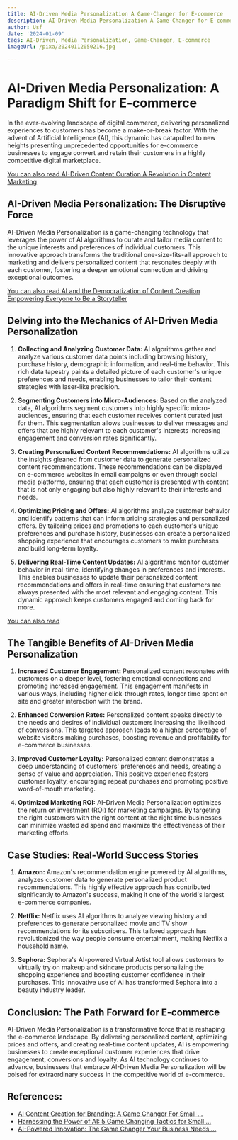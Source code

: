 ```yaml
---
title: AI-Driven Media Personalization A Game-Changer for E-commerce
description: AI-Driven Media Personalization A Game-Changer for E-commerce
author: Usf
date: '2024-01-09'
tags: AI-Driven, Media Personalization, Game-Changer, E-commerce
imageUrl: /pixa/20240112050216.jpg

---
```

# AI-Driven Media Personalization: A Paradigm  Shift for  E-commerce

In the  ever-evolving landscape of digital commerce, delivering personalized experiences to customers has become a make-or-break factor. With the  advent  of Artificial Intelligence  (AI), this dynamic has catapulted to new heights presenting unprecedented opportunities for e-commerce  businesses to engage  convert and retain their customers in a highly competitive digital marketplace.

[You can also read AI-Driven Content Curation A Revolution in Content Marketing](AI-Driven%20Content%20Curation%20A%20Revolution%20in%20Content%20Marketing)


## AI-Driven  Media Personalization: The Disruptive Force

AI-Driven Media Personalization is a game-changing technology that leverages the power of AI algorithms to curate  and tailor media  content to the unique interests and preferences of individual customers. This innovative approach transforms  the traditional one-size-fits-all approach to marketing and delivers personalized  content that resonates deeply  with  each customer,  fostering a  deeper emotional connection and driving  exceptional outcomes.

[You can also read AI and the Democratization of Content Creation Empowering Everyone to Be a Storyteller](AI%20and%20the%20Democratization%20of%20Content%20Creation%20Empowering%20Everyone%20to%20Be%20a%20Storyteller)


## Delving into  the Mechanics of AI-Driven Media Personalization

1.  **Collecting and Analyzing Customer Data:**  AI algorithms gather and  analyze  various customer data points including browsing history, purchase history, demographic information, and real-time behavior. This rich data tapestry  paints a  detailed picture of each customer's unique preferences and needs, enabling businesses to tailor their content strategies with laser-like precision.

2. **Segmenting Customers into Micro-Audiences:** Based on the  analyzed data, AI  algorithms segment  customers into highly specific micro-audiences, ensuring that each customer receives content curated just for them. This segmentation allows businesses to deliver messages and offers that are highly relevant to each customer's interests increasing engagement and conversion rates significantly.

3. **Creating Personalized Content Recommendations:** AI algorithms utilize the insights gleaned from customer data to generate personalized content recommendations. These recommendations can be displayed on e-commerce websites in  email campaigns or even through social media platforms, ensuring that each customer is presented with  content that is not only engaging but also highly relevant to their interests and needs.

4.  **Optimizing Pricing and Offers:** AI algorithms analyze customer behavior and identify patterns that can inform pricing strategies and personalized offers. By tailoring prices and  promotions to each customer's unique preferences and purchase  history, businesses can create a personalized shopping experience that encourages customers to make purchases and build long-term loyalty.

5. **Delivering Real-Time Content Updates:** AI algorithms monitor customer behavior in real-time, identifying  changes in preferences and  interests. This  enables businesses to update their personalized content recommendations and offers in real-time ensuring that customers are always presented with the most relevant and engaging content. This dynamic approach keeps customers engaged and coming back  for more.

[You can also read ]()


## The Tangible Benefits  of AI-Driven Media Personalization

1. **Increased Customer Engagement:** Personalized  content resonates  with customers on a deeper level, fostering emotional connections  and promoting increased engagement. This engagement manifests in various ways, including higher  click-through rates, longer time spent on site  and greater interaction with the brand.

2. **Enhanced Conversion Rates:** Personalized content speaks directly to the  needs and desires of individual customers increasing  the likelihood of conversions. This targeted approach leads to a higher percentage of website visitors making purchases, boosting revenue and profitability for e-commerce businesses.

3. **Improved Customer Loyalty:** Personalized content demonstrates a deep understanding of customers' preferences and needs, creating a sense of value and  appreciation. This positive experience fosters customer  loyalty, encouraging repeat purchases  and  promoting positive word-of-mouth marketing.

4.  **Optimized Marketing ROI:** AI-Driven Media Personalization optimizes the return on investment (ROI) for marketing campaigns. By  targeting the right customers with the right content at the right time businesses can minimize  wasted ad spend and maximize the effectiveness of  their marketing efforts.

## Case Studies: Real-World Success Stories

1. **Amazon:** Amazon's recommendation engine  powered by AI algorithms, analyzes customer  data to generate personalized product recommendations.  This highly effective approach has contributed significantly to Amazon's success, making it one of the world's largest e-commerce companies.

2. **Netflix:**  Netflix uses AI algorithms to analyze viewing history  and  preferences to generate personalized movie and TV show recommendations for its subscribers. This tailored approach has  revolutionized the way people consume entertainment,  making Netflix a household name.

3. **Sephora:** Sephora's AI-powered Virtual Artist tool allows customers to virtually try  on makeup and skincare products personalizing the shopping experience  and boosting customer  confidence  in their purchases. This innovative use of AI has transformed  Sephora into a beauty industry leader.

## Conclusion: The Path Forward for  E-commerce

AI-Driven Media Personalization is a transformative force that is reshaping the e-commerce landscape. By  delivering personalized content, optimizing prices and offers, and creating real-time content updates, AI  is  empowering  businesses to create  exceptional customer experiences that drive engagement, conversions and loyalty. As AI technology  continues to advance, businesses that  embrace AI-Driven Media  Personalization will be  poised for extraordinary success in the  competitive world of e-commerce.

## References:
- [AI Content Creation for Branding: A Game Changer For Small ...](https://mediamonk.ai/blog/ai-content-creation-for-branding/)
- [Harnessing the Power of AI: 5 Game Changing Tactics for Small ...](https://www.entrepreneur.com/leadership/harnessing-the-power-of-ai-5-game-changing-tactics-for/466673)
- [AI-Powered Innovation: The Game Changer Your Business Needs ...](https://jestor.com/blog/a-i/ai-powered-innovation-the-game-changer-your-business-needs-in-2023/)
